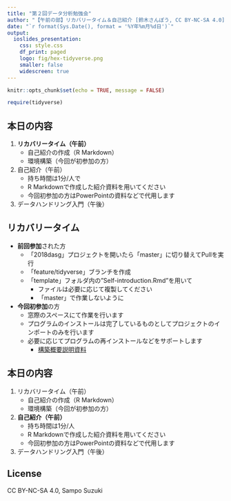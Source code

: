 ---
title: "第２回データ分析勉強会"
author: "【午前の部】リカバリータイム＆自己紹介 [鈴木さんぽう, CC BY-NC-SA 4.0]"
date: "`r format(Sys.Date(), format = '%Y年%m月%d日')`"
output:
  ioslides_presentation:
    css: style.css
    df_print: paged
    logo: fig/hex-tidyverse.png
    smaller: false
    widescreen: true
---

```{r setup, include=FALSE}
knitr::opts_chunk$set(echo = TRUE, message = FALSE)

require(tidyverse)
```


## 本日の内容
1. **リカバリータイム（午前）**
    * 自己紹介の作成（R Markdown）
    * 環境構築（今回が初参加の方）
1. 自己紹介（午前）
    * 持ち時間は1分/人で
    * R Markdownで作成した紹介資料を用いてください
    * 今回初参加の方はPowerPointの資料などで代用します
1. データハンドリング入門（午後）


## リカバリータイム
* **前回参加**された方
    * 「2018dasg」プロジェクトを開いたら「master」に切り替えてPullを実行
    * 「feature/tidyverse」ブランチを作成
    * 「template」フォルダ内の"Self-introduction.Rmd"を用いて
        * ファイルは必要に応じて複製してください
        * 「master」で作業しないように
* **今回初参加**の方
    * 窓際のスペースにて作業を行います
    * プログラムのインストールは完了しているものとしてプロジェクトのインポートのみを行います
    * 必要に応じてプログラムの再インストールなどをサポートします
      * [構築概要説明資料](./01_guidance_am.html)


## 本日の内容
1. リカバリータイム（午前）
    * 自己紹介の作成（R Markdown）
    * 環境構築（今回が初参加の方）
1. **自己紹介（午前）**
    * 持ち時間は1分/人
    * R Markdownで作成した紹介資料を用いてください
    * 今回初参加の方はPowerPointの資料などで代用します
1. データハンドリング入門（午後）


## License
CC BY-NC-SA 4.0, Sampo Suzuki